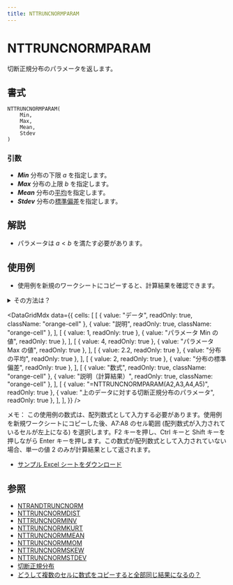 ```yaml
---
title: NTTRUNCNORMPARAM
---
```



# NTTRUNCNORMPARAM

切断正規分布のパラメータを返します。

## 書式

```excel
NTTRUNCNORMPARAM(
    Min,
    Max,
    Mean,
    Stdev
)
```

### 引数

- **_Min_** 分布の下限 $a$ を指定します。
- **_Max_** 分布の上限 $b$ を指定します。
- **_Mean_** 分布の[平均](https://www.ntrand.com/jp/glossary/#local_mean)を指定します。
- **_Stdev_** 分布の[標準偏差](https://www.ntrand.com/jp/glossary/#local_standard_deviation)を指定します。

## 解説

- パラメータは $a<b$ を満たす必要があります。

## 使用例

- 使用例を新規のワークシートにコピーすると、計算結果を確認できます。

<details>
<summary>その方法は？</summary>

1.  新しいブックまたはワークシートを作成します。
2.  ヘルプ トピックにある使用例を選択します（行番号および列番号を除く）。

    ![Selecting an example from Help](./../../assets/functions/HowToCopy.png)

    ヘルプから使用例を選択する

3.  Ctrl キーを押しながら C キーを押します。
4.  ワークシートのセル A1 を選択し、Ctrl キーを押しながら V キーを押します。
5.  計算結果と結果を返す数式の表示を切り替えるには、Ctrl キーを押しながら ` (アクサン グラーブ) キーを押すか、または [ツール] メニューの [ワークシート分析] をポイントし、[ワークシート分析モード] をクリックします。

</details>

<DataGridMdx
  data={{
    cells: [
      [
        { value: "データ", readOnly: true, className: "orange-cell" },
        { value: "説明", readOnly: true, className: "orange-cell" },
      ],
      [
        { value: 1, readOnly: true },
        { value: "パラメータ Min の値", readOnly: true },
      ],
      [
        { value: 4, readOnly: true },
        { value: "パラメータ Max の値", readOnly: true },
      ],
      [
        { value: 2.2, readOnly: true },
        { value: "分布の平均", readOnly: true },
      ],
      [
        { value: 2, readOnly: true },
        { value: "分布の標準偏差", readOnly: true },
      ],
      [
        { value: "数式", readOnly: true, className: "orange-cell" },
        { value: "説明（計算結果）", readOnly: true, className: "orange-cell" },
      ],
      [
        { value: "=NTTRUNCNORMPARAM(A2,A3,A4,A5)", readOnly: true },
        { value: "上のデータに対する切断正規分布のパラメータ", readOnly: true },
      ],
    ],
  }}
/>

メモ： この使用例の数式は、配列数式として入力する必要があります。使用例を新規ワークシートにコピーした後、A7:A8 のセル範囲 (配列数式が入力されているセルが左上になる) を選択します。F2 キーを押し、Ctrl キーと Shift キーを押しながら Enter キーを押します。この数式が配列数式として入力されていない場合、単一の値 2 のみが計算結果として返されます。

- [サンプル Excel シートをダウンロード](https://www.ntrand.com/files/NtRand2.xls "Downloading Sample")

## 参照

- [NTRANDTRUNCNORM](https://www.ntrand.com/jp/ntrandtruncnorm/)
- [NTTRUNCNORMDIST](https://www.ntrand.com/jp/nttruncnormdist/)
- [NTTRUNCNORMINV](https://www.ntrand.com/jp/nttruncnorminv/)
- [NTTRUNCNORMKURT](https://www.ntrand.com/jp/nttruncnormkurt/)
- [NTTRUNCNORMMEAN](https://www.ntrand.com/jp/nttruncnormmean/)
- [NTTRUNCNORMMOM](https://www.ntrand.com/jp/nttruncnormmom/)
- [NTTRUNCNORMSKEW](https://www.ntrand.com/jp/nttruncnormskew/)
- [NTTRUNCNORMSTDEV](https://www.ntrand.com/jp/nttruncnormstdev/)
- [切断正規分布](https://www.ntrand.com/jp/truncated-normal-distribution/)
- [どうして複数のセルに数式をコピーすると全部同じ結果になるの？](https://www.ntrand.com/jp/faq/#local_CtrlShiftEnter)
